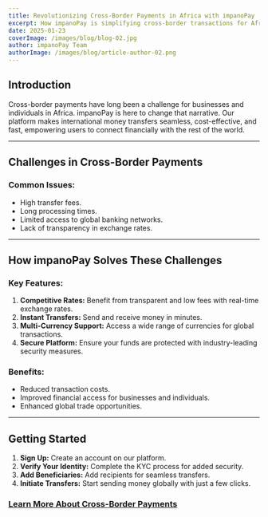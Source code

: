 ```yaml
---
title: Revolutionizing Cross-Border Payments in Africa with impanoPay
excerpt: How impanoPay is simplifying cross-border transactions for African businesses and individuals.
date: 2025-01-23
coverImage: /images/blog/blog-02.jpg
author: impanoPay Team
authorImage: /images/blog/article-author-02.png
---
```


## Introduction

Cross-border payments have long been a challenge for businesses and individuals in Africa. impanoPay is here to change that narrative. Our platform makes international money transfers seamless, cost-effective, and fast, empowering users to connect financially with the rest of the world.

---

## **Challenges in Cross-Border Payments**

### Common Issues:

- High transfer fees.
- Long processing times.
- Limited access to global banking networks.
- Lack of transparency in exchange rates.

---

## **How impanoPay Solves These Challenges**

### Key Features:

1. **Competitive Rates:** Benefit from transparent and low fees with real-time exchange rates.
2. **Instant Transfers:** Send and receive money in minutes.
3. **Multi-Currency Support:** Access a wide range of currencies for global transactions.
4. **Secure Platform:** Ensure your funds are protected with industry-leading security measures.

### Benefits:

- Reduced transaction costs.
- Improved financial access for businesses and individuals.
- Enhanced global trade opportunities.

---

## **Getting Started**

1. **Sign Up:** Create an account on our platform.
2. **Verify Your Identity:** Complete the KYC process for added security.
3. **Add Beneficiaries:** Add recipients for seamless transfers.
4. **Initiate Transfers:** Start sending money globally with just a few clicks.

### [Learn More About Cross-Border Payments](https://impanoPay.com)
